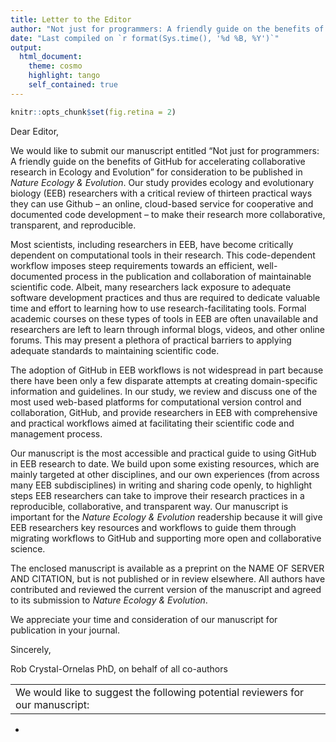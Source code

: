 ```yaml
---
title: Letter to the Editor
author: "Not just for programmers: A friendly guide on the benefits of GitHub for accelerating collaborative research in Ecology and Evolution"
date: "Last compiled on `r format(Sys.time(), '%d %B, %Y')`"
output:
  html_document:
    theme: cosmo 
    highlight: tango
    self_contained: true
---
```

```r
knitr::opts_chunk$set(fig.retina = 2)
```
Dear Editor,

We would like to submit our manuscript entitled “Not just for programmers: A friendly guide on the benefits of GitHub for accelerating collaborative research in Ecology and Evolution” for consideration to be published in *Nature Ecology & Evolution*. 
Our study provides ecology and evolutionary biology (EEB) researchers with a critical review of thirteen practical ways they can use Github -- an online, cloud-based service for cooperative and documented code development -- to make their research more collaborative, transparent, and reproducible.

Most scientists, including researchers in EEB, have become critically dependent on computational tools in their research.
This code-dependent workflow imposes steep requirements towards an efficient, well-documented process in the publication and collaboration of maintainable scientific code.
Albeit, many researchers lack exposure to adequate software development practices and thus are required to dedicate valuable time and effort to learning how to use research-facilitating tools. 
Formal academic courses on these types of tools in EEB are often unavailable and researchers are left to learn through informal blogs, videos, and other online forums. 
This may present a plethora of practical barriers to applying adequate standards to maintaining scientific code.


The adoption of GitHub in EEB workflows is not widespread in part because there have been only a few disparate attempts at creating domain-specific information and guidelines.
In our study, we review and discuss one of the most used web-based platforms for computational version control and collaboration, GitHub, and provide researchers in EEB with comprehensive and practical workflows aimed at facilitating their scientific code and management process.

Our manuscript is the most accessible and practical guide to using GitHub in EEB research to date. 
We build upon some existing resources, which are mainly targeted at other disciplines, and our own experiences (from across many EEB subdisciplines) in writing and sharing code openly, to highlight steps EEB researchers can take to improve their research practices in a reproducible, collaborative, and transparent way.
Our manuscript is important for the *Nature Ecology & Evolution* readership because it will give EEB researchers key resources and workflows to guide them through migrating workflows to GitHub and supporting more open and collaborative science.

The enclosed manuscript is available as a preprint on the NAME OF SERVER AND CITATION, but is not published or in review elsewhere.
All authors have contributed and reviewed the current version of the manuscript and agreed to its submission to *Nature Ecology & Evolution*.

We appreciate your time and consideration of our manuscript for publication in your journal.

Sincerely,

Rob Crystal-Ornelas PhD, on behalf of all co-authors

---
We would like to suggest the following potential reviewers for our manuscript:
- 
- 
